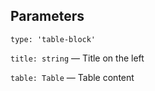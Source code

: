 

<Meta of={TableStories} />
<StoryTemplate/>

## Parameters

`type: 'table-block'`

`title: string` — Title on the left

`table: Table` — Table content